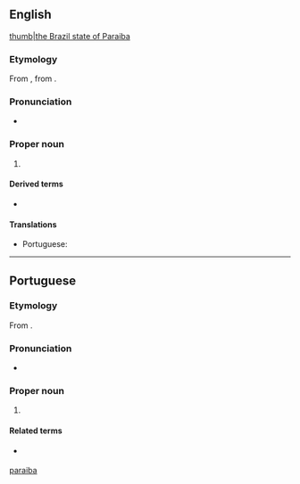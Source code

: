 ==English==
{{wikipedia}}
[[file:brazil State Paraiba.svg|thumb|the Brazil state of Paraiba]]

===Etymology===
From {{bor|en|pt|Paraíba}}, from {{etyl|tpw|pt}} {{m|tpw|pa'ra a'íba||bad for navigation}}.

===Pronunciation===
* {{IPA|/pɑːɹaɪˈiːbə/|lang=en}}

===Proper noun===
{{en-proper noun}}

# {{place:Brazil/state|en|capital=João Pessoa|region=Northeast Region}}

====Derived terms====
* {{l|en|Paraiba tourmaline}}

====Translations====
{{trans-top|a state in north-eastern Brazil}}
* Portuguese: {{t+|pt|Paraíba|f}}
{{trans-mid}}
{{trans-bottom}}

[[Category:English terms spelled with Í|paraiba]]

----

==Portuguese==

===Etymology===
From {{etyl|tpw|pt}} {{m|tpw|pa'ra a'íba||bad for navigation}}.

===Pronunciation===
* {{a|Brazil}} {{IPA|/ˌpa.ɾa.ˈi.bɐ/|lang=pt}}

===Proper noun===
{{pt-proper noun|f}}

# {{place|pt|state|macroregion/pt:Northeast Region|c/pt:Brazil|capital=pt:João Pessoa}}
#: {{syn|pt|PB}} {{gloss|abbreviation}}

====Related terms====
* {{l|pt|paraibano}} {{gloss|[[demonym]]}}